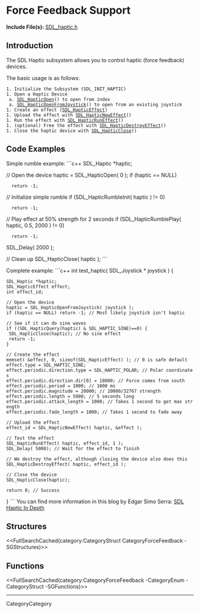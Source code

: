 <!-- #master-page:CategoryTemplate -->
<!-- #master-date:Unknown-Date -->
<!-- format wiki -->
<!-- language en -->

= Force Feedback Support =

'''Include File(s):'''  [http://hg.libsdl.org/SDL/file/default/include/SDL_haptic.h SDL_haptic.h]


== Introduction ==

The SDL Haptic subsystem allows you to control haptic (force feedback) devices.

The basic usage is as follows:

 1. Initialize the Subsystem (SDL_INIT_HAPTIC)
 1. Open a Haptic Device
  a. [[SDL_HapticOpen]]() to open from index
  a. [[SDL_HapticOpenFromJoystick]]() to open from an existing joystick
 1. Create an effect ([[SDL_HapticEffect]])
 1. Upload the effect with [[SDL_HapticNewEffect]]()
 1. Run the effect with [[SDL_HapticRunEffect]]()
 1. (optional) Free the effect with [[SDL_HapticDestroyEffect]]()
 1. Close the haptic device with [[SDL_HapticClose]]()

== Code Examples ==
Simple rumble example:
```c++
SDL_Haptic *haptic;

// Open the device
haptic = SDL_HapticOpen( 0 );
if (haptic == NULL)
   return -1;

// Initialize simple rumble
if (SDL_HapticRumbleInit( haptic ) != 0)
   return -1;

// Play effect at 50% strength for 2 seconds
if (SDL_HapticRumblePlay( haptic, 0.5, 2000 ) != 0)
   return -1;
SDL_Delay( 2000 );

// Clean up
SDL_HapticClose( haptic );
```

Complete example:
```c++
int test_haptic( SDL_Joystick * joystick ) {
 SDL_Haptic *haptic;
 SDL_HapticEffect effect;
 int effect_id;

 // Open the device
 haptic = SDL_HapticOpenFromJoystick( joystick );
 if (haptic == NULL) return -1; // Most likely joystick isn't haptic

 // See if it can do sine waves
 if ((SDL_HapticQuery(haptic) & SDL_HAPTIC_SINE)==0) {
  SDL_HapticClose(haptic); // No sine effect
  return -1;
 }

 // Create the effect
 memset( &effect, 0, sizeof(SDL_HapticEffect) ); // 0 is safe default
 effect.type = SDL_HAPTIC_SINE;
 effect.periodic.direction.type = SDL_HAPTIC_POLAR; // Polar coordinates
 effect.periodic.direction.dir[0] = 18000; // Force comes from south
 effect.periodic.period = 1000; // 1000 ms
 effect.periodic.magnitude = 20000; // 20000/32767 strength
 effect.periodic.length = 5000; // 5 seconds long
 effect.periodic.attack_length = 1000; // Takes 1 second to get max strength
 effect.periodic.fade_length = 1000; // Takes 1 second to fade away

 // Upload the effect
 effect_id = SDL_HapticNewEffect( haptic, &effect );

 // Test the effect
 SDL_HapticRunEffect( haptic, effect_id, 1 );
 SDL_Delay( 5000); // Wait for the effect to finish

 // We destroy the effect, although closing the device also does this
 SDL_HapticDestroyEffect( haptic, effect_id );

 // Close the device
 SDL_HapticClose(haptic);

 return 0; // Success
}
```
You can find more information in this blog by Edgar Simo Serra: [http://bobbens.dyndns.org/journal/2010/sdl_haptic/ SDL Haptic In Depth]


<!-- #Remove this line and the ## below to use this markup if it becomes relevant to this category -->
<!-- #== Enumerations == -->
<!-- #<<FullSearchCached(category:CategoryEnum Category##### -SGEnumerations)>> -->

== Structures ==
<<FullSearchCached(category:CategoryStruct CategoryForceFeedback -SGStructures)>>

== Functions ==
<<FullSearchCached(category:CategoryForceFeedback -CategoryEnum -CategoryStruct -SGFunctions)>>

----
CategoryCategory
